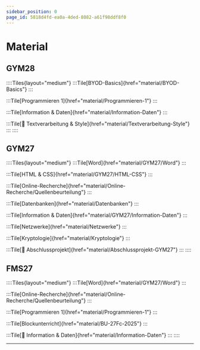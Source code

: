 ```yaml
---
sidebar_position: 0
page_id: 5818d4fd-ea0a-4ded-8082-a61f98ddf8f0
---
```


# Material
## GYM28
::::Tiles{layout="medium"}
:::Tile[BYOD-Basics]{href="material/BYOD-Basics"}
:::

:::Tile[Programmieren 1]{href="material/Programmieren-1"}
:::

:::Tile[Information & Daten]{href="material/Information-Daten"}
:::

:::Tile[🎯 Textverarbeitung & Style]{href="material/Textverarbeitung-Style"}
:::
::::

## GYM27
::::Tiles{layout="medium"}
:::Tile[Word]{href="material/GYM27/Word"}
:::

:::Tile[HTML & CSS]{href="material/GYM27/HTML-CSS"}
:::

:::Tile[Online-Recherche]{href="material/Online-Recherche/Quellenbeurteilung"}
:::

:::Tile[Datenbanken]{href="material/Datenbanken"}
:::

:::Tile[Information & Daten]{href="material/GYM27/Information-Daten"}
:::

:::Tile[Netzwerke]{href="material/Netzwerke"}
:::

:::Tile[Kryptologie]{href="material/Kryptologie"}
:::

:::Tile[🎯 Abschlussprojekt]{href="material/Abschlussprojekt-GYM27"}
:::
::::

## FMS27
::::Tiles{layout="medium"}
:::Tile[Word]{href="material/GYM27/Word"}
:::

:::Tile[Online-Recherche]{href="material/Online-Recherche/Quellenbeurteilung"}
:::

:::Tile[Programmieren 1]{href="material/Programmieren-1"}
:::

:::Tile[Blockunterricht]{href="material/BU-27Fc-2025"}
:::

:::Tile[🎯 Information & Daten]{href="material/Information-Daten"}
:::
::::

---
